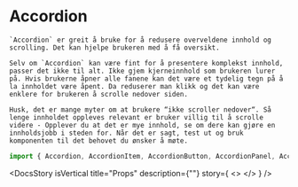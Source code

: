 
<Meta of={AccordionStories} />

<DocsContainer>

# Accordion

    `Accordion` er greit å bruke for å redusere overveldene innhold og scrolling. Det kan hjelpe brukeren med å få oversikt.

    Selv om `Accordion` kan være fint for å presentere komplekst innhold, passer det ikke til alt. Ikke gjem kjerneinnhold som brukeren lurer på. Hvis brukerne åpner alle fanene kan det være et tydelig tegn på å la innholdet være åpent. Da reduserer man klikk og det kan være enklere for brukeren å scrolle nedover siden.

    Husk, det er mange myter om at brukere “ikke scroller nedover“. Så lenge innholdet oppleves relevant er bruker villig til å scrolle videre - Opplever du at det er mye innhold, se om dere kan gjøre en innholdsjobb i steden for. Når det er sagt, test ut og bruk komponenten til det behovet du ønsker å møte.

```jsx
import { Accordion, AccordionItem, AccordionButton, AccordionPanel, AccordionIcon } from "@kvib/react";
```

<DocsStory
  isVertical
  title="Props"
  description={""}
  story={
    <>
      <Canvas of={AccordionStories.Preview} sourceState="hidden" />
      <Controls of={AccordionStories.Preview} />
    </>
  }
/>

</DocsContainer>
